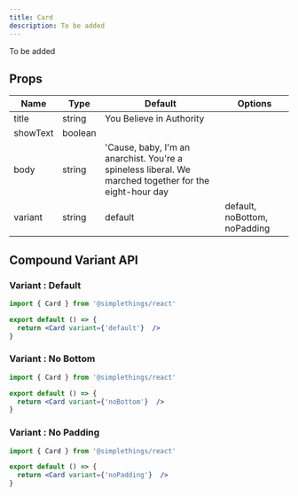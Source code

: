 ```yaml
---
title: Card
description: To be added
---
```



To be added

## Props

| Name | Type | Default | Options |
| ---- | ---- | ------- | ------- |
| title | string | You Believe in Authority |  |
| showText | boolean |  |  |
| body | string | 'Cause, baby, I'm an anarchist. You're a spineless liberal. We marched together for the eight-hour day |  |
| variant | string | default | default, noBottom, noPadding |

## Compound Variant API

### Variant : Default

```jsx live
import { Card } from '@simplethings/react'

export default () => {
  return <Card variant={'default'}  />
}

```

### Variant : No Bottom

```jsx live
import { Card } from '@simplethings/react'

export default () => {
  return <Card variant={'noBottom'}  />
}

```

### Variant : No Padding

```jsx live
import { Card } from '@simplethings/react'

export default () => {
  return <Card variant={'noPadding'}  />
}

```
